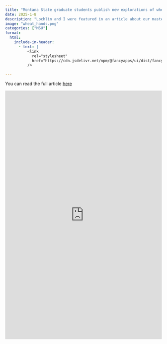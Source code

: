 ```yaml
---
title: "Montana State graduate students publish new explorations of wheat stem sawfly management"
date: 2025-1-8
description: "Lochlin and I were featured in an article about our master’s projects at MSU."
image: "wheat_hands.png"
categories: ["MSU"]
format:
  html:
    include-in-header: 
      - text: |
          <link
            rel="stylesheet"
            href="https://cdn.jsdelivr.net/npm/@fancyapps/ui/dist/fancybox.css"
          />

---
```


You can read the full article <a href="https://www.montana.edu/news/24230" target="_blank">here</a>

<iframe src="https://www.montana.edu/news/24230" 
        width="100%" 
        height="800" 
        style="border:none;">
</iframe>